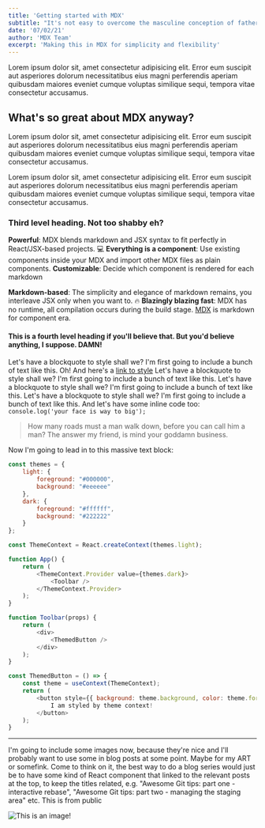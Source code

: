 ```yaml
---
title: 'Getting started with MDX'
subtitle: "It's not easy to overcome the masculine conception of fatherhood."
date: '07/02/21'
author: 'MDX Team'
excerpt: 'Making this in MDX for simplicity and flexibility'
---
```


Lorem ipsum dolor sit, amet consectetur adipisicing elit. Error eum suscipit aut asperiores
dolorum necessitatibus eius magni perferendis aperiam quibusdam maiores eveniet cumque voluptas
similique sequi, tempora vitae consectetur accusamus.

## What's so great about MDX anyway?

Lorem ipsum dolor sit, amet consectetur adipisicing elit. Error eum suscipit aut asperiores
dolorum necessitatibus eius magni perferendis aperiam quibusdam maiores eveniet cumque voluptas
similique sequi, tempora vitae consectetur accusamus.

Lorem ipsum dolor sit, amet consectetur adipisicing elit. Error eum suscipit aut asperiores
dolorum necessitatibus eius magni perferendis aperiam quibusdam maiores eveniet cumque voluptas
similique sequi, tempora vitae consectetur accusamus.

### Third level heading. Not too shabby eh?

**Powerful**: MDX blends markdown and JSX syntax to fit perfectly in
React/JSX-based projects.
💻 **Everything is a component**: Use existing components inside your
MDX and import other MDX files as plain components.
**Customizable**: Decide which component is rendered for each markdown

**Markdown-based**: The simplicity and elegance of markdown remains,
you interleave JSX only when you want to.
🔥 **Blazingly blazing fast**: MDX has no runtime, all compilation occurs
during the build stage.
[MDX](https://mdxjs.com) is markdown for component era.

#### This is a fourth level heading if you'll believe that. But you'd believe anything, I suppose. DAMN!

Let's have a blockquote to style shall we? I'm first going to include a bunch of text like this. Oh! And here's a [link to style](https://www.google.com)
Let's have a blockquote to style shall we? I'm first going to include a bunch of text like this.
Let's have a blockquote to style shall we? I'm first going to include a bunch of text like this.
Let's have a blockquote to style shall we? I'm first going to include a bunch of text like this. And let's
have some inline code too: `console.log('your face is way to big');`

> How many roads must a man walk down, before you can call him a man?
> The answer my friend, is mind your goddamn business.

Now I'm going to lead in to this massive text block:

```jsx{1}:index.js
const themes = {
    light: {
        foreground: "#000000",
        background: "#eeeeee"
    },
    dark: {
        foreground: "#ffffff",
        background: "#222222"
    }
};

const ThemeContext = React.createContext(themes.light);

function App() {
    return (
        <ThemeContext.Provider value={themes.dark}>
            <Toolbar />
        </ThemeContext.Provider>
    );
}

function Toolbar(props) {
    return (
        <div>
            <ThemedButton />
        </div>
    );
}

const ThemedButton = () => {
    const theme = useContext(ThemeContext);
    return (
        <button style={{ background: theme.background, color: theme.foreground }}>
            I am styled by theme context!
        </button>
    );
}
```

---

I'm going to include some images now, because they're nice and I'll probably want to use some in blog posts at some point. Maybe for my ART or somefink.
Come to think on it, the best way to do a blog series would just be to have some kind of React component that linked to the relevant posts at the top,
to keep the titles related, e.g. "Awesome Git tips: part one - interactive rebase", "Awesome Git tips: part two - managing the staging area" etc.
This is from public

<img src="/cog.png" width={400} height={400} alt="This is an image!" />
